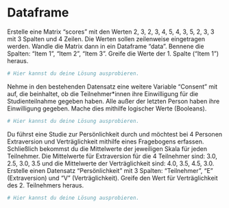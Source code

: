 
# Dataframe 

Erstelle eine Matrix "scores" mit den Werten 2, 3, 2, 3, 4, 5, 4, 3, 5, 2, 3, 3 mit 3 Spalten und 4 Zeilen. Die Werten sollen zeilenweise eingetragen werden. Wandle die Matrix dann in ein Dataframe "data". Bennene die Spalten: "Item 1", "Item 2", "Item 3". Greife die Werte der 1. Spalte ("Item 1") heraus. 

```r
# Hier kannst du deine Lösung ausprobieren.


```



Nehme in den bestehenden Datensatz eine weitere Variable "Consent" mit auf, die beinhaltet, ob die Teilnehmer*innen ihre Einwilligung für die Studienteilnahme gegeben haben. Alle außer der letzten Person haben ihre Einwilligung gegeben. Mache dies mithilfe logischer Werte (Booleans).


```r
# Hier kannst du deine Lösung ausprobieren.


```



Du führst eine Studie zur Persönlichkeit durch und möchtest bei 4 Personen Extraversion und Verträglichkeit mithilfe eines Fragebogens erfassen. Schließlich bekommst du die Mittelwerte der jeweiligen Skala für jeden Teilnehmer. Die Mittelwerte für Extraversion für die 4 Teilnehmer sind: 3.0, 2.5, 3.0, 3.5 und die Mittelwerte der Verträglichkeit sind: 4.0, 3.5, 4.5, 3.0. Erstelle einen Datensatz "Persönlichkeit" mit 3 Spalten: "Teilnehmer", "E" (Extraversion) und "V" (Verträglichkeit). Greife den Wert für Verträglichkeit des 2. Teilnehmers heraus.    

```r
# Hier kannst du deine Lösung ausprobieren.


```


